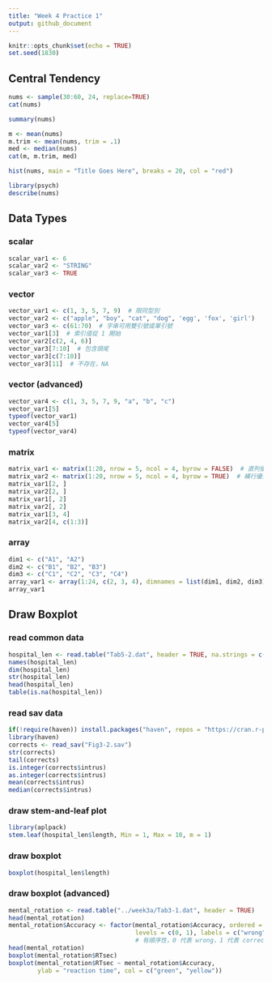 ```yaml
---
title: "Week 4 Practice 1"
output: github_document
---
```


```r
knitr::opts_chunk$set(echo = TRUE)
set.seed(1830)
```

## Central Tendency

```r
nums <- sample(30:60, 24, replace=TRUE)
cat(nums)
```

```r
summary(nums)
```

```r
m <- mean(nums)
m.trim <- mean(nums, trim = .1)
med <- median(nums)
cat(m, m.trim, med)
```

```r
hist(nums, main = "Title Goes Here", breaks = 20, col = "red")
```

```r
library(psych)
describe(nums)
```

## Data Types

### scalar

```r
scalar_var1 <- 6
scalar_var2 <- "STRING"
scalar_var3 <- TRUE
```

### vector

```r
vector_var1 <- c(1, 3, 5, 7, 9)  # 限同型別
vector_var2 <- c("apple", "boy", "cat", "dog", 'egg', 'fox', 'girl')
vector_var3 <- c(61:70)  # 字串可用雙引號或單引號
vector_var1[3]  # 索引值從 1 開始
vector_var2[c(2, 4, 6)]
vector_var3[7:10]  # 包含頭尾
vector_var3[c(7:10)]
vector_var3[11]  # 不存在，NA
```

### vector (advanced)

```r
vector_var4 <- c(1, 3, 5, 7, 9, "a", "b", "c")
vector_var1[5]
typeof(vector_var1)
vector_var4[5]
typeof(vector_var4)
```

### matrix

```r
matrix_var1 <- matrix(1:20, nrow = 5, ncol = 4, byrow = FALSE)  # 直列優先
matrix_var2 <- matrix(1:20, nrow = 5, ncol = 4, byrow = TRUE)  # 橫行優先
matrix_var1[2, ]
matrix_var2[2, ]
matrix_var1[, 2]
matrix_var2[, 2]
matrix_var1[3, 4]
matrix_var2[4, c(1:3)]
```

### array

```r
dim1 <- c("A1", "A2")
dim2 <- c("B1", "B2", "B3")
dim3 <- c("C1", "C2", "C3", "C4")
array_var1 <- array(1:24, c(2, 3, 4), dimnames = list(dim1, dim2, dim3))
array_var1
```

## Draw Boxplot

### read common data

```r
hospital_len <- read.table("Tab5-2.dat", header = TRUE, na.strings = c("999"))
names(hospital_len)
dim(hospital_len)
str(hospital_len)
head(hospital_len)
table(is.na(hospital_len))
```

### read sav data

```r
if(!require(haven)) install.packages("haven", repos = "https://cran.r-project.org")
library(haven)
corrects <- read_sav("Fig3-2.sav")
str(corrects)
tail(corrects)
is.integer(corrects$intrus)
as.integer(corrects$intrus)
mean(corrects$intrus)
median(corrects$intrus)
```

### draw stem-and-leaf plot

```r
library(aplpack)
stem.leaf(hospital_len$length, Min = 1, Max = 10, m = 1)
```

### draw boxplot

```r
boxplot(hospital_len$length)
```

### draw boxplot (advanced)

```r
mental_rotation <- read.table("../week3a/Tab3-1.dat", header = TRUE)
head(mental_rotation)
mental_rotation$Accuracy <- factor(mental_rotation$Accuracy, ordered = TRUE,
                                   levels = c(0, 1), labels = c("wrong", "correct"))
                                   # 有順序性，0 代表 wrong，1 代表 correct
head(mental_rotation)
boxplot(mental_rotation$RTsec)
boxplot(mental_rotation$RTsec ~ mental_rotation$Accuracy,
        ylab = "reaction time", col = c("green", "yellow"))
```
